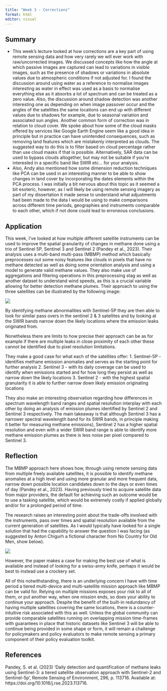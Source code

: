 ```yaml
---
title: "Week 3 - Corrections"
format: html
editor: visual
---
```


## Summary

-   This week’s lecture looked at how corrections are a key part of using remote sensing data and how very rarely we will ever work with raw/uncorrected images. We discussed concepts like how the angle at which passive images are captured can lead to variations in visible images, such as the presence of shadows or variations in absolute values due to atmospheric conditions if not adjusted for. I found the discussion around using water as a reference to normalise images interesting as water in effect was used as a basis to normalise everything else as it absorbs a lot of spectrum and can be treated as a zero value. Also, the discussion around shadow detection was another interesting one as depending on when image passover occur and the angles of the satellites the same locations can end up with different values due to shadows for example, due to seasonal variation and associated sun angles. Another common form of correction was in relation to cloud cover. We spoke about how some of the cloud masks offered by services like Google Earth Engine seem like a good idea in principle but in practice can have unintended consequences, such as removing land features which are mistakenly interpreted as clouds. The suggested way to do this is to filter based on cloud percentage rather than use cloud masks if that is possible. Alternatively, SAR data can be used to bypass clouds altogether, but may not be suitable if you’re interested in a specific band like SWIR etc… for your analysis.
-   Also, Andy also mentioned how some dimension reduction techniques like PCA can be used in an interesting manner to be able to show changes in land cover by incorporating the dates elements within the PCA process. I was initially a bit nervous about this topic as it seemed a bit esoteric, however, as I will likely be using remote sensing imagery as part of my dissertation it made sense to understand what adjustments had been made to the data I would be using to make comparisons across different time periods, geographies and instruments comparable to each other, which if not done could lead to erroneous conclusions.

## Application

This week, I’ve looked at how multiple different satellite instruments can be used to improve the spatial granularity of changes in methane done using a trio of Sentinel 5P, Sentinel 3 and Sentinel 2 (Pandey et al., 2023). Their analysis uses a multi-band multi-pass (MBMP) method which basically preprocesses out some noisy features like clouds in pixels that have no methane detected as well as doing some orientation analysis and using a model to generate valid methane values. They also make use of aggregations and filtering operations in this preprocessing stag as well as another dataset to understand wind speeds, as this is a crucial variable allowing for better detection methane plumes. Their approach to using the three satellites can be illustrated by the following image:

![](images/example_mbmp_image.png)

By identifying methane abnormalities with Sentinel-5P they are then able to look for similar pass overs in the sentinel 2 & 3 satellites and by looking at the SWIR bands narrow down the likely locations where the emission leaks originated from.

Nonetheless there are limits to how precise their approach can be as for example if there are multiple leaks in close proximity of each other these cannot be identified due to pixel resolution limitations.

They make a good case for what each of the satellites offer: 1. Sentinel-5P - identifies methane emission anomalies and serves as the starting point for further analysis 2. Sentinel 3 - with its daily coverage can be used to identify when emissions started and for how long they persist as well as narrow down the likely locations 3. Sentinel 2 - with the highest spatial granularity it is able to further narrow down likely emission originating locations

They also make an interesting observation regarding how differences in spectrum wavelength band ranges and spatial resolution interplay with each other by doing an analysis of emission plumes identified by Sentinel 2 and Sentinel 3 respectively. The main takeaway is that although Sentinel 3 has a narrower spectral wavelength band for its SWIR bands, in principle making it better for measuring methane emissions), Sentinel 2 has a higher spatial resolution and even with a wider SWIR band range is able to identify more methane emission plumes as there is less noise per pixel compared to Sentinel 3.

## Reflection

The MBMP approach here shows how, through using remote sensing data from multiple freely available satellites, it is possible to identify methane anomalies at a high level and using more granular and more frequent data, narrow down possible location candidates down to the days or even times of day (Pandey et al., 2023). Having previously tried to acquire satellite data from major providers, the default for achieving such an outcome would be to use a tasking satellite, which would be extremely costly if applied globally and/or for a prolonged period of time.

The research raises an interesting point about the trade-offs involved with the instruments, pass over times and spatial resolution available from the current generation of satellites. As I would typically have looked for a single solution that had the capability to answer the question I was facing (as suggested by Anton Chigurh a fictional character from No Country for Old Men, show below).

![](images/anton_chigurh_one_right_tool.png)

However, the paper makes a case for making the best use of what is available and instead of looking for a swiss-army knife, perhaps it would be best to instead use a crockery set.

All of this notwithstanding, there is an underlying concern I have with time period a tiered multi-device and multi-satellite mission approach like MBMP can be valid for. Relying on multiple missions exposes your risk to all of them, or put another way, when one mission ends, so does your ability to continue your approach. Despite the benefit of the built-in redundancy of having multiple satellites covering the same locations, there is a counter-intuitive risk associated with this as well. Unless the global community can provide comparable satellites running on overlapping mission time-frames with guarantees in place that historic datasets like Sentinel 3 will be able to continue being provided in some shape or form, it will remain a challenge for policymakers and policy evaluators to make remote sensing a primary component of their policy evaluation toolkit.

## References

Pandey, S. et al. (2023) ‘Daily detection and quantification of methane leaks using Sentinel-3: a tiered satellite observation approach with Sentinel-2 and Sentinel-5p’, Remote Sensing of Environment, 296, p. 113716. Available at: https://doi.org/10.1016/j.rse.2023.113716.
